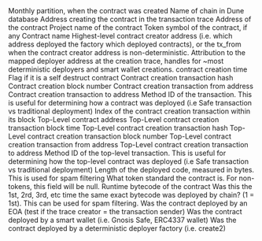 <ParamField path="created_month">
Monthly partition, when the contract was created
</ParamField>
<ParamField path="blockchain">
Name of chain in Dune database
</ParamField>
<ParamField path="trace_creator_address">
Address creating the contract in the transaction trace
</ParamField>
<ParamField path="contract_address">
Address of the contract
</ParamField>
<ParamField path="contract_project">
Project name of the contract
</ParamField>
<ParamField path="token_symbol">
Token symbol of the contract, if any
</ParamField>
<ParamField path="contract_name">
Contract name
</ParamField>
<ParamField path="creator_address">
Highest-level contract creator address (i.e. which address deployed the factory which deployed contracts), or the tx_from when the contract creator address is non-deterministic.
</ParamField>
<ParamField path="deployer_address">
Attribution to the mapped deployer address at the creation trace, handles for ~most deterministic deployers and smart wallet creations.
</ParamField>
<ParamField path="created_time">
contract creation time
</ParamField>
<ParamField path="is_self_destruct">
Flag if it is a self destruct contract
</ParamField>
<ParamField path="created_tx_hash">
Contract creation transaction hash
</ParamField>
<ParamField path="created_block_number">
Contract creation block number
</ParamField>
<ParamField path="created_tx_from">
Contract creation transaction from address
</ParamField>
<ParamField path="created_tx_to">
Contract creation transaction to address
</ParamField>
<ParamField path="created_tx_method_id">
Method ID of the transaction. This is useful for determining how a contract was deployed (i.e Safe transaction vs traditional deployment)
</ParamField>
<ParamField path="created_tx_index">
Index of the contract creation transaction within its block
</ParamField>
<ParamField path="top_level_contract_address">
Top-Level contract address
</ParamField>
<ParamField path="top_level_time">
Top-Level contract creation transaction block time
</ParamField>
<ParamField path="top_level_tx_hash">
Top-Level contract creation transaction hash
</ParamField>
<ParamField path="top_level_block_number">
Top-Level contract creation transaction block number
</ParamField>
<ParamField path="top_level_tx_from">
Top-Level contract creation transaction from address
</ParamField>
<ParamField path="top_level_tx_to">
Top-Level contract creation transaction to address
</ParamField>
<ParamField path="top_level_tx_method_id">
Method ID of the top-level transaction. This is useful for determining how the top-level contract was deployed (i.e Safe transaction vs traditional deployment)
</ParamField>
<ParamField path="code_bytelength">
Length of the deployed code, measured in bytes. This is used for spam filtering
</ParamField>
<ParamField path="token_standard">
What token standard the contract is. For non-tokens, this field will be null.
</ParamField>
<ParamField path="code">
Runtime bytecode of the contract
</ParamField>
<ParamField path="code_deploy_rank_by_chain">
Was this the 1st, 2rd, 3rd, etc time the same exact bytecode was deployed by chain? (1 &#x3D; 1st). This can be used for spam filtering.
</ParamField>
<ParamField path="is_eoa_deployed">
Was the contract deployed by an EOA (test if the trace creator &#x3D; the transaction sender)
</ParamField>
<ParamField path="is_smart_wallet_deployed">
Was the contract deployed by a smart wallet (i.e. Gnosis Safe, ERC4337 wallet)
</ParamField>
<ParamField path="is_deterministic_deployer_deployed">
Was the contract deployed by a deterministic deployer factory (i.e. create2)
</ParamField>
